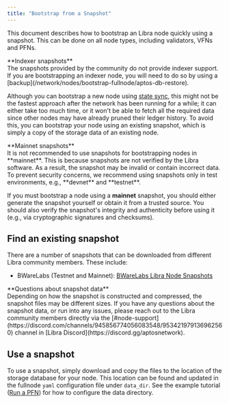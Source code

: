 ```yaml
---
title: "Bootstrap from a Snapshot"
---
```



This document describes how to bootstrap an Libra node quickly using a snapshot. This can be done on all node types,
including validators, VFNs and PFNs.

<Aside type="caution">
  **Indexer snapshots**<br />
  The snapshots provided by the community do not provide indexer support. If you are bootstrapping an indexer node,
  you will need to do so by using a [backup](/network/nodes/bootstrap-fullnode/aptos-db-restore).
</Aside>

Although you can bootstrap a new node using [state sync](/network/nodes/configure/state-sync), this might not be the fastest approach after the network
has been running for a while; it can either take too much time, or it won't be able to fetch all the required data since
other nodes may have already pruned their ledger history. To avoid this, you can bootstrap your node using an
existing snapshot, which is simply a copy of the storage data of an existing node.

<Aside type="caution">
  **Mainnet snapshots**<br />
  It is not recommended to use snapshots for bootstrapping nodes in **mainnet**. This is because snapshots
  are not verified by the Libra software. As a result, the snapshot may be invalid or contain incorrect data. To prevent
  security concerns, we recommend using snapshots only in test environments, e.g., **devnet** and **testnet**.

  If you must bootstrap a node using a **mainnet** snapshot, you should either generate the snapshot yourself
  or obtain it from a trusted source. You should also verify the snapshot's integrity and authenticity before using it
  (e.g., via cryptographic signatures and checksums).
</Aside>

## Find an existing snapshot

There are a number of snapshots that can be downloaded from different Libra community members. These include:

- BWareLabs (Testnet and Mainnet): [BWareLabs Libra Node Snapshots](https://bwarelabs.com/snapshots/aptos)

<Aside type="note">
  **Questions about snapshot data** <br />
  Depending on how the snapshot is constructed and compressed, the snapshot files may be different sizes. If you have any
  questions about the snapshot data, or run into any issues, please reach out to the Libra community members directly
  via the [#node-support](https://discord.com/channels/945856774056083548/953421979136962560) channel in [Libra Discord](https://discord.gg/aptosnetwork).
</Aside>

## Use a snapshot

To use a snapshot, simply download and copy the files to the location of the storage database for your node.
This location can be found and updated in the fullnode `yaml` configuration file under `data_dir`.
See the example tutorial ([Run a PFN](/network/nodes/full-node/deployments)) for how to configure the data directory.
